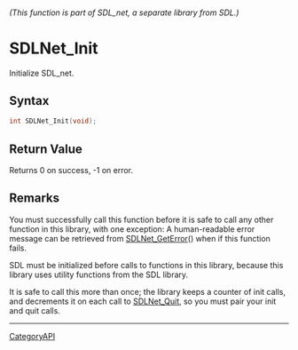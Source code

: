 ====== (This function is part of SDL_net, a separate library from SDL.) ======
= SDLNet_Init =

Initialize SDL_net.

== Syntax ==

<syntaxhighlight lang='c'>
int SDLNet_Init(void);
</syntaxhighlight>

== Return Value ==

Returns 0 on success, -1 on error.

== Remarks ==

You must successfully call this function before it is safe to call any
other function in this library, with one exception: A human-readable error
message can be retrieved from [[SDLNet_GetError]]() when if this function
fails.

SDL must be initialized before calls to functions in this library, because
this library uses utility functions from the SDL library.

It is safe to call this more than once; the library keeps a counter of init
calls, and decrements it on each call to [[SDLNet_Quit]], so you must pair
your init and quit calls.

----
[[CategoryAPI]]


